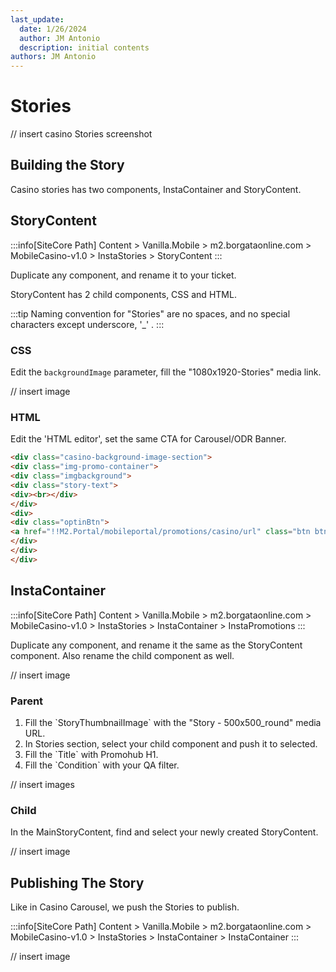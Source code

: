 ---
last_update:
  date: 1/26/2024
  author: JM Antonio
  description: initial contents
authors: JM Antonio
---

# Stories
// insert casino Stories screenshot

## Building the Story
Casino stories has two components, InstaContainer and StoryContent.

## StoryContent
:::info[SiteCore Path]
Content > Vanilla.Mobile > m2.borgataonline.com > MobileCasino-v1.0 > InstaStories > StoryContent
:::

Duplicate any component, and rename it to your ticket.

StoryContent has 2 child components, CSS and HTML.

:::tip
Naming convention for "Stories" are no spaces, and no special characters except underscore, '_' .
:::

### CSS
Edit the `backgroundImage` parameter, fill the "1080x1920-Stories" media link.

// insert image

### HTML
Edit the 'HTML editor', set the same CTA for Carousel/ODR Banner.

```html
<div class="casino-background-image-section">
<div class="img-promo-container">
<div class="imgbackground">
<div class="story-text">
<div><br></div>
</div>
<div>
<div class="optinBtn">
<a href="!!M2.Portal/mobileportal/promotions/casino/url" class="btn btn-primary more-info-btn">LEARN MORE</a>
</div>
</div>
</div>
```

## InstaContainer
:::info[SiteCore Path]
Content > Vanilla.Mobile > m2.borgataonline.com > MobileCasino-v1.0 > InstaStories > InstaContainer > InstaPromotions
:::

Duplicate any component, and rename it the same as the StoryContent component. Also rename the child component as well.

// insert image

### Parent
<ol>
<li>
Fill the `StoryThumbnailImage` with the "Story - 500x500_round" media URL.
</li>
<li>
In Stories section, select your child component and push it to selected.
</li>
<li>
Fill the `Title` with Promohub H1.
</li>
<li>
Fill the `Condition` with your QA filter.
</li>
</ol>

// insert images

### Child
In the MainStoryContent, find and select your newly created StoryContent.

// insert image

## Publishing The Story
Like in Casino Carousel, we push the Stories to publish.

:::info[SiteCore Path]
Content > Vanilla.Mobile > m2.borgataonline.com > MobileCasino-v1.0 > InstaStories > InstaContainer > InstaContainer
:::

// insert image
